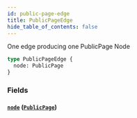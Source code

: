 ```yaml
---
id: public-page-edge
title: PublicPageEdge
hide_table_of_contents: false
---
```



One edge producing one PublicPage Node

```graphql
type PublicPageEdge {
  node: PublicPage
}
```


### Fields

#### [`node`](#) ([`PublicPage`](/demand/api/graphql-storefront/reference/objects/public-page))






